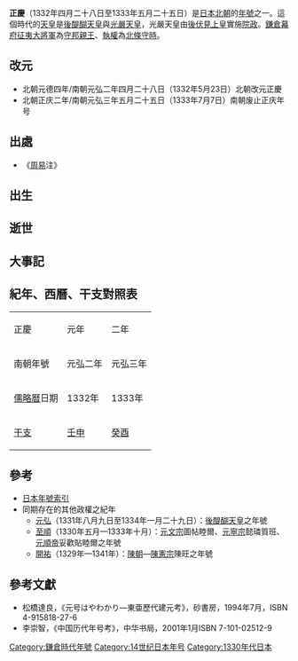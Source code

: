 {{japanese|japanese=正慶|kana=しょうきょう|romaji=Shōkyō}}

'''正慶'''（1332年四月二十八日至1333年五月二十五日）是[[日本|日本]][[南北朝时代_(日本)|北朝]]的[[年號|年號]]之一。這個時代的[[天皇|天皇]]是[[後醍醐天皇|後醍醐天皇]]與[[光嚴天皇|光嚴天皇]]，光嚴天皇由[[後伏見天皇|後伏見上皇]]實施[[院政|院政]]。[[鎌倉幕府|鎌倉幕府]][[征夷大將軍|征夷大將軍]]為[[守邦親王|守邦親王]]、[[執權|執權]]為[[北條守時|北條守時]]。

== 改元 ==
*北朝元德四年/南朝元弘二年四月二十八日（1332年5月23日）北朝改元正慶
*北朝正庆二年/南朝元弘三年五月二十五日（1333年7月7日）南朝废止正庆年号

== 出處 ==
*《[[周易|周易]]注》

== 出生 ==

== 逝世 ==

== 大事記 ==

== 紀年、西曆、干支對照表 ==
{| class="wikitable" cellspacing=0 style="text-align:center"
|- style="background-color:#CCCCCC"
|正慶||元年||二年
|-
|南朝年號||元弘二年||元弘三年
|-
|[[儒略曆|儒略曆]]日期||1332年||1333年
|-
|[[干支|干支]]||[[壬申|壬申]]||[[癸酉|癸酉]]
|}

== 參考 ==
* [[日本年號索引|日本年號索引]]
*同期存在的其他政權之紀年
** [[元弘|元弘]]（1331年八月九日至1334年一月二十九日）：[[後醍醐天皇|後醍醐天皇]]之年號
** [[至順|至順]]（1330年五月—1333年十月）：[[元文宗|元文宗]]圖帖睦爾、[[元寧宗|元寧宗]]懿璘質班、[[元順帝|元順帝]]妥歡貼睦爾之年號
** [[開祐|開祐]]（1329年—1341年）：[[陳朝_(越南)|陳朝]]—[[陳憲宗|陳憲宗]]陳旺之年號

== 參考文獻 ==
*松橋達良，《元号はやわかり—東亜歷代建元考》，砂書房，1994年7月，ISBN 4-915818-27-6
*李崇智，《中国历代年号考》，中华书局，2001年1月ISBN 7-101-02512-9

{{年号|[[元德_(日本)|元德]]|[[日本年號|日本北朝年號]]|[[元弘|元弘]]}}
{{鎌倉時代年號}}
{{DEFAULTSORT:Shoukyou}}

[[Category:鎌倉時代年號|Category:鎌倉時代年號]]
[[Category:14世纪日本年号|Category:14世纪日本年号]]
[[Category:1330年代日本|Category:1330年代日本]]